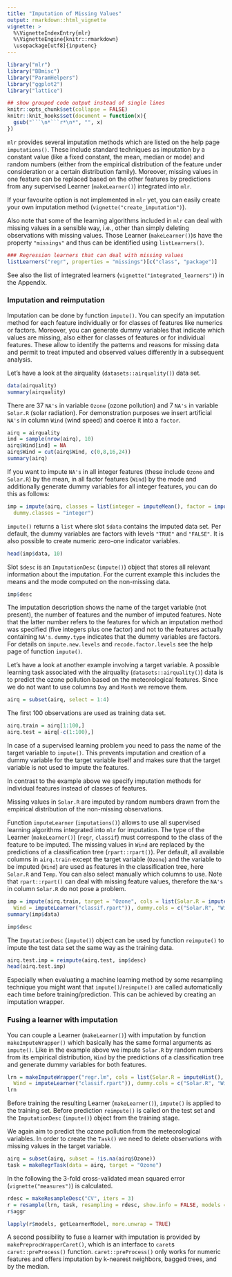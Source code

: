 ```yaml
---
title: "Imputation of Missing Values"
output: rmarkdown::html_vignette
vignette: >
  %\VignetteIndexEntry{mlr}
  %\VignetteEngine{knitr::rmarkdown}
  \usepackage[utf8]{inputenc}
---
```


```r
library("mlr")
library("BBmisc")
library("ParamHelpers")
library("ggplot2")
library("lattice")

## show grouped code output instead of single lines
knitr::opts_chunk$set(collapse = FALSE)
knitr::knit_hooks$set(document = function(x){
  gsub("```\n*```r*\n*", "", x)
})
```

`mlr` provides several imputation methods which are listed on the help page `imputations()`.
These include standard techniques as imputation by a constant value (like a fixed constant, the mean, median or mode)
and random numbers (either from the empirical distribution of the feature under consideration or a certain distribution family).
Moreover, missing values in one feature can be replaced based on the other features by predictions from any supervised Learner (`makeLearner()`) integrated into `mlr`.

If your favourite option is not implemented in `mlr` yet, you can easily create your own imputation method (`vignette("create_imputation")`).

Also note that some of the learning algorithms included in `mlr` can deal with missing values in a sensible way, i.e., other than simply deleting observations with missing values.
Those Learner (`makeLearner()`)s have the property ``"missings"`` and thus can be identified using `listLearners()`.

```r
### Regression learners that can deal with missing values
listLearners("regr", properties = "missings")[c("class", "package")]
```

See also the list of integrated learners (`vignette("integrated_learners")`) in the Appendix.

### Imputation and reimputation

Imputation can be done by function `impute()`.
You can specify an imputation method for each feature individually or for classes of features like numerics or factors.
Moreover, you can generate dummy variables that indicate which values are missing, also either for classes of features or for individual features.
These allow to identify the patterns and reasons for missing data and permit to treat imputed and observed values differently in a subsequent analysis.

Let's have a look at the airquality (`datasets::airquality()`) data set.

```r
data(airquality)
summary(airquality)
```

There are 37 ``NA's`` in variable ``Ozone`` (ozone pollution) and 7 ``NA's`` in variable ``Solar.R`` (solar radiation).
For demonstration purposes we insert artificial ``NA's`` in column ``Wind`` (wind speed) and coerce it into a `factor`.

```r
airq = airquality
ind = sample(nrow(airq), 10)
airq$Wind[ind] = NA
airq$Wind = cut(airq$Wind, c(0,8,16,24))
summary(airq)
```

If you want to impute ``NA's`` in all integer features (these include ``Ozone`` and ``Solar.R``) by the mean,
in all factor features (``Wind``) by the mode and additionally generate dummy variables for all integer features,
you can do this as follows:

```r
imp = impute(airq, classes = list(integer = imputeMean(), factor = imputeMode()),
  dummy.classes = "integer")
```

`impute()` returns a `list` where slot ``$data`` contains the imputed data set.
Per default, the dummy variables are factors with levels ``"TRUE"`` and ``"FALSE"``.
It is also possible to create numeric zero-one indicator variables.

```r
head(imp$data, 10)
```

Slot ``$desc`` is an `ImputationDesc` (`impute()`) object that stores all relevant information about the imputation.
For the current example this includes the means and the mode computed on the non-missing data.

```r
imp$desc
```

The imputation description shows the name of the target variable (not present), the number of features and the number of imputed features.
Note that the latter number refers to the features for which an imputation method was specified (five integers plus one factor) and not to the features actually containing ``NA's``.
``dummy.type`` indicates that the dummy variables are factors.
For details on ``impute.new.levels`` and ``recode.factor.levels`` see the help page of function `impute()`.

Let's have a look at another example involving a target variable.
A possible learning task associated with the airquality (`datasets::airquality()`) data is to predict the ozone pollution based on the meteorological features.
Since we do not want to use columns ``Day`` and ``Month`` we remove them.

```r
airq = subset(airq, select = 1:4)
```

The first 100 observations are used as training data set.

```r
airq.train = airq[1:100,]
airq.test = airq[-c(1:100),]
```

In case of a supervised learning problem you need to pass the name of the target variable to `impute()`.
This prevents imputation and creation of a dummy variable for the target variable itself and makes sure that the target variable is not used to impute the features.

In contrast to the example above we specify imputation methods for individual features instead of classes of features.

Missing values in ``Solar.R`` are imputed by random numbers drawn from the empirical distribution of the non-missing observations.

Function `imputeLearner` (`imputations()`) allows to use all supervised learning algorithms integrated into `mlr` for imputation.
The type of the Learner (`makeLearner()`) (``regr``, ``classif``) must correspond to the class of the feature to be imputed.
The missing values in ``Wind`` are replaced by the predictions of a classification tree (`rpart::rpart()`).
Per default, all available columns in ``airq.train`` except the target variable (``Ozone``) and the variable to
be imputed (``Wind``) are used as features in the classification tree, here ``Solar.R`` and ``Temp``.
You can also select manually which columns to use.
Note that `rpart::rpart()` can deal with missing feature values, therefore the ``NA's`` in column ``Solar.R`` do not pose a problem.

```r
imp = impute(airq.train, target = "Ozone", cols = list(Solar.R = imputeHist(),
  Wind = imputeLearner("classif.rpart")), dummy.cols = c("Solar.R", "Wind"))
summary(imp$data)

imp$desc
```

The `ImputationDesc` (`impute()`) object can be used by function `reimpute()` to impute the test data set the same way as the training data.

```r
airq.test.imp = reimpute(airq.test, imp$desc)
head(airq.test.imp)
```

Especially when evaluating a machine learning method by some resampling technique you might want that
`impute()`/`reimpute()` are called automatically each time before training/prediction.
This can be achieved by creating an imputation wrapper.

### Fusing a learner with imputation

You can couple a Learner (`makeLearner()`) with imputation by function `makeImputeWrapper()` which basically has the same formal arguments as `impute()`.
Like in the example above we impute ``Solar.R`` by random numbers from its empirical distribution,
``Wind`` by the predictions of a classification tree and generate dummy variables for both features.

```r
lrn = makeImputeWrapper("regr.lm", cols = list(Solar.R = imputeHist(),
  Wind = imputeLearner("classif.rpart")), dummy.cols = c("Solar.R", "Wind"))
lrn
```

Before training the resulting Learner (`makeLearner()`), `impute()` is applied to the training set.
Before prediction `reimpute()` is called on the test set and the `ImputationDesc` (`impute()`) object from the training stage.

We again aim to predict the ozone pollution from the meteorological variables.
In order to create the `Task()` we need to delete observations with missing values in the target variable.

```r
airq = subset(airq, subset = !is.na(airq$Ozone))
task = makeRegrTask(data = airq, target = "Ozone")
```

In the following the 3-fold cross-validated mean squared error (`vignette("measures")`) is calculated.

```r
rdesc = makeResampleDesc("CV", iters = 3)
r = resample(lrn, task, resampling = rdesc, show.info = FALSE, models = TRUE)
r$aggr
```

```r
lapply(r$models, getLearnerModel, more.unwrap = TRUE)
```

A second possibility to fuse a learner with imputation is provided by `makePreprocWrapperCaret()`, which is an interface to `caret`s `caret::preProcess()` function.
`caret::preProcess()` only works for numeric features and offers imputation by k-nearest neighbors, bagged trees, and by the median.
